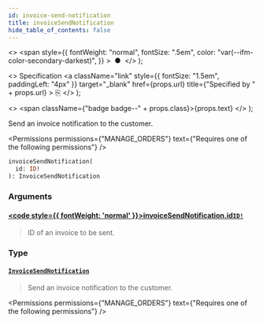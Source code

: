 ```yaml
---
id: invoice-send-notification
title: invoiceSendNotification
hide_table_of_contents: false
---
```


  <>
    <span
      style={{
        fontWeight: "normal",
        fontSize: ".5em",
        color: "var(--ifm-color-secondary-darkest)",
      }}
    >
      &nbsp;●&nbsp;
    </span>
  </>
);

  <>
    Specification
    <a
      className="link"
      style={{ fontSize: "1.5em", paddingLeft: "4px" }}
      target="\_blank"
      href={props.url}
      title={"Specified by " + props.url}
    >
      ⎘
    </a>
  </>
);

  <>
    <span className={"badge badge--" + props.class}>{props.text}</span>
  </>
);

Send an invoice notification to the customer.

<Permissions
  permissions={"MANAGE_ORDERS"}
  text={"Requires one of the following permissions"}
/>

```graphql
invoiceSendNotification(
  id: ID!
): InvoiceSendNotification
```

### Arguments

#### [<code style={{ fontWeight: 'normal' }}>invoiceSendNotification.<b>id</b></code>](#)<Bullet />[`ID!`](../../../api-reference/miscellaneous/scalars/id) <Badge class="secondary" text="non-null"/> <Badge class="secondary" text="scalar"/> <Badge class="secondary" text="miscellaneous"/>

> ID of an invoice to be sent.

### Type

#### [`InvoiceSendNotification`](../../../api-reference/orders/objects/invoice-send-notification) <Badge class="secondary" text="object"/> <Badge class="secondary" text="orders"/>

> Send an invoice notification to the customer.

<Permissions
  permissions={"MANAGE_ORDERS"}
  text={"Requires one of the following permissions"}
/>

>

